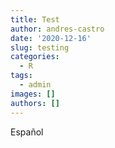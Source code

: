 ```yaml
---
title: Test
author: andres-castro
date: '2020-12-16'
slug: testing
categories:
  - R
tags:
  - admin
images: []
authors: []
---
```

Español